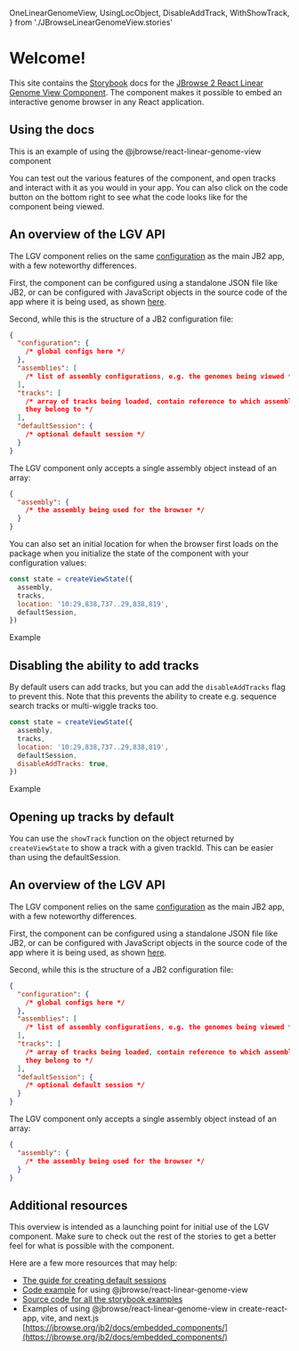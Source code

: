   OneLinearGenomeView,
  UsingLocObject,
  DisableAddTrack,
  WithShowTrack,
} from './JBrowseLinearGenomeView.stories'

<Meta title="Getting Started" />

# Welcome!

This site contains the [Storybook](https://storybook.js.org/) docs for the
[JBrowse 2 React Linear Genome View Component](https://www.npmjs.com/package/@jbrowse/react-linear-genome-view).
The component makes it possible to embed an interactive genome browser in any
React application.

## Using the docs

This is an example of using the @jbrowse/react-linear-genome-view component

<Story of={OneLinearGenomeView} />

You can test out the various features of the component, and open tracks and
interact with it as you would in your app. You can also click on the code button
on the bottom right to see what the code looks like for the component being
viewed.

## An overview of the LGV API

The LGV component relies on the same
[configuration](https://jbrowse.org/jb2/docs/config_guide) as the main JB2 app,
with a few noteworthy differences.

First, the component can be configured using a standalone JSON file like JB2, or
can be configured with JavaScript objects in the source code of the app where it
is being used, as shown
[here](https://github.com/GMOD/jbrowse-components/blob/HEAD/products/jbrowse-react-linear-genome-view/docs/example.md).

Second, while this is the structure of a JB2 configuration file:

```json
{
  "configuration": {
    /* global configs here */
  },
  "assemblies": [
    /* list of assembly configurations, e.g. the genomes being viewed */
  ],
  "tracks": [
    /* array of tracks being loaded, contain reference to which assembl(y/ies)
    they belong to */
  ],
  "defaultSession": {
    /* optional default session */
  }
}
```

The LGV component only accepts a single assembly object instead of an array:

```json
{
  "assembly": {
    /* the assembly being used for the browser */
  }
}
```

You can also set an initial location for when the browser first loads on the
package when you initialize the state of the component with your configuration
values:

```js
const state = createViewState({
  assembly,
  tracks,
  location: '10:29,838,737..29,838,819',
  defaultSession,
})
```

Example

<Story of={UsingLocObject} />

## Disabling the ability to add tracks

By default users can add tracks, but you can add the `disableAddTracks` flag to
prevent this. Note that this prevents the ability to create e.g. sequence search
tracks or multi-wiggle tracks too.

```js
const state = createViewState({
  assembly,
  tracks,
  location: '10:29,838,737..29,838,819',
  defaultSession,
  disableAddTracks: true,
})
```

Example

<Story of={DisableAddTrack} />

## Opening up tracks by default

You can use the `showTrack` function on the object returned by `createViewState`
to show a track with a given trackId. This can be easier than using the
defaultSession.

<Story of={WithShowTrack} />

## An overview of the LGV API

The LGV component relies on the same
[configuration](https://jbrowse.org/jb2/docs/config_guide) as the main JB2 app,
with a few noteworthy differences.

First, the component can be configured using a standalone JSON file like JB2, or
can be configured with JavaScript objects in the source code of the app where it
is being used, as shown
[here](https://github.com/GMOD/jbrowse-components/blob/HEAD/products/jbrowse-react-linear-genome-view/docs/example.md).

Second, while this is the structure of a JB2 configuration file:

```json
{
  "configuration": {
    /* global configs here */
  },
  "assemblies": [
    /* list of assembly configurations, e.g. the genomes being viewed */
  ],
  "tracks": [
    /* array of tracks being loaded, contain reference to which assembl(y/ies)
    they belong to */
  ],
  "defaultSession": {
    /* optional default session */
  }
}
```

The LGV component only accepts a single assembly object instead of an array:

```json
{
  "assembly": {
    /* the assembly being used for the browser */
  }
}
```

## Additional resources

This overview is intended as a launching point for initial use of the LGV
component. Make sure to check out the rest of the stories to get a better feel
for what is possible with the component.

Here are a few more resources that may help:

- [The guide for creating default sessions](?path=/docs/default-sessions--docs)
- [Code example](https://github.com/GMOD/jbrowse-components/blob/HEAD/products/jbrowse-react-linear-genome-view/docs/example.md)
  for using @jbrowse/react-linear-genome-view
- [Source code for all the storybook examples](https://github.com/GMOD/jbrowse-components/tree/main/products/jbrowse-react-linear-genome-view/stories)
- Examples of using @jbrowse/react-linear-genome-view in create-react-app, vite,
  and next.js
  [https://jbrowse.org/jb2/docs/embedded_components/](https://jbrowse.org/jb2/docs/embedded_components/)
